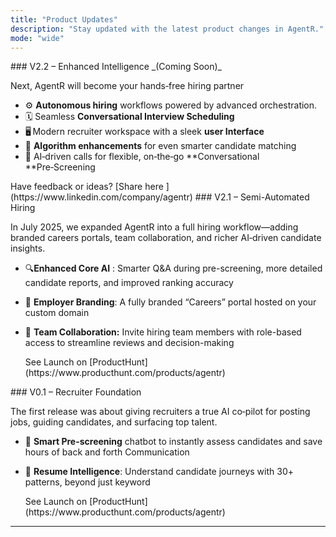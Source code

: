 ```yaml
---
title: "Product Updates"
description: "Stay updated with the latest product changes in AgentR."
mode: "wide"
---
```


<Update label="(Upcoming)">
  ### V2.2 – Enhanced Intelligence _(Coming Soon)_

  Next, AgentR will become your hands‑free hiring partner

  - ⚙️ **Autonomous hiring** workflows powered by advanced orchestration.
  - 🗓️ Seamless **Conversational Interview Scheduling**
  - 🖥️ Modern recruiter workspace with a sleek **user Interface**
  - 🧠 **Algorithm enhancements** for even smarter candidate matching
  - 📱  AI‑driven calls for flexible, on‑the‑go \*\*Conversational \*\*Pre‑Screening

  <Tip>
    Have feedback or ideas? [Share here ](https://www.linkedin.com/company/agentr)
  </Tip>
</Update>

<Update label="July 2025">
  ### V2.1 – Semi-Automated Hiring

  In July 2025, we expanded AgentR into a full hiring workflow—adding branded careers portals, team collaboration, and richer AI‑driven candidate insights.

  - 🔍**Enhanced Core AI** : Smarter Q&A during pre-screening, more detailed candidate reports, and improved ranking accuracy
  - 🎨 **Employer Branding**: A fully branded “Careers” portal hosted on your custom domain
  - 🤝 **Team Collaboration:** Invite hiring team members with role-based access to streamline reviews and decision-making

    <Check>
      See Launch on  [ProductHunt](https://www.producthunt.com/products/agentr)
    </Check>
</Update>

<Update label="April 2025">
  ### V0.1 – Recruiter Foundation

  The first release was about giving recruiters a true AI co‑pilot for posting jobs, guiding candidates, and surfacing top talent.

  - 💬 **Smart Pre-screening** chatbot to instantly assess candidates and save hours of back and forth Communication
  - 🧾 **Resume Intelligence**: Understand candidate journeys with 30\+ patterns, beyond just keyword

    <Check>
      See Launch on  [ProductHunt](https://www.producthunt.com/products/agentr)
    </Check>
</Update>

---